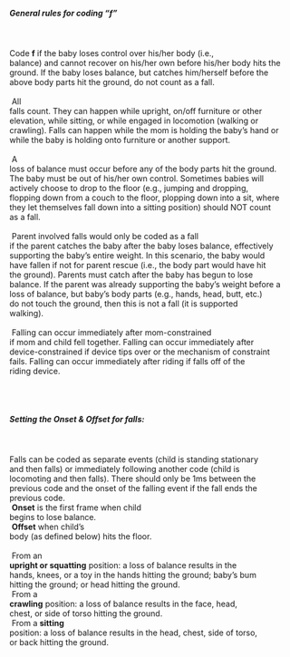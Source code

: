 <div style="white-space: pre-wrap;" class="box">
<h5>General rules for coding "<b>f</b>"</h5>
Code <b>f</b> if the baby loses control over his/her body (i.e., balance) and cannot recover on his/her own before his/her body hits the ground. If the baby loses balance, but catches him/herself before the above body parts hit the ground, do not count as a fall.
<br><br>
All falls count. They can happen while upright, on/off furniture or other elevation, while sitting, or while engaged in locomotion (walking or crawling). Falls can happen while the mom is holding the baby's hand or while the baby is holding onto furniture or another support. 
<br><br>
A loss of balance must occur before any of the body parts hit the ground. The baby must be out of his/her own control. Sometimes babies will actively choose to drop to the floor (e.g., jumping and dropping, flopping down from a couch to the floor, plopping down into a sit, where they let themselves fall down into a sitting position) should NOT count as a fall.
<br><br>
Parent involved falls would only be coded as a fall if the parent catches the baby after the baby loses balance, effectively supporting the baby's entire weight. In this scenario, the baby would have fallen if not for parent rescue (i.e., the body part would have hit the ground). Parents must catch after the baby has begun to lose balance. If the parent was already supporting the baby's weight before a loss of balance, but baby's body parts (e.g., hands, head, butt, etc.) do not touch the ground, then this is not a fall (it is supported walking). 
<br><br>
Falling can occur immediately after mom-constrained if mom and child fell together. Falling can occur immediately after device-constrained if device tips over or the mechanism of constraint fails. Falling can occur immediately after riding if falls off of the riding device.
<br>

<h5>Setting the Onset & Offset for falls:</h5>
Falls can be coded as separate events (child is standing stationary and then falls) or immediately following another code (child is locomoting and then falls). There should only be 1ms between the previous code and the onset of the falling event if the fall ends the previous code.
<br>
<indent><b>Onset</b> is the first frame when child begins to lose balance.</indent><br>
<indent><b>Offset</b> when child's body (as defined below) hits the floor.</indent>
<br>
<br>
From an <b>upright or squatting</b> position: a loss of balance results in the hands, knees, or a toy in the hands hitting the ground; baby's bum hitting the ground; or head hitting the ground.
<br>
From a <b>crawling</b> position: a loss of balance results in the face, head, chest, or side of torso hitting the ground.
<br>
From a <b>sitting</b> position: a loss of balance results in the head, chest, side of torso, or back hitting the ground.



</div>